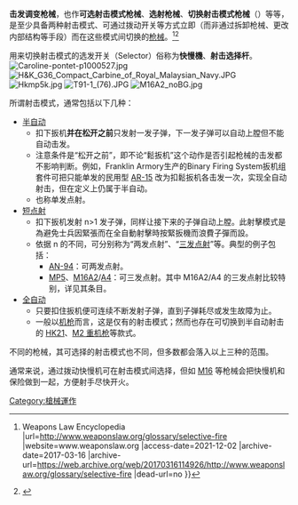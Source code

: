 {{noteTA
|G1=軍事
|G2=長度單位
|G3=Firearms
}}
'''击<nowiki/>发调变枪械'''，也作'''可选射击模式枪械'''、'''选射枪械'''、'''切换射击模式枪械'''（{{lang-en|Selective Fire Weapon}}）等等，是至少具备两种射击模式、可通过拨动开关等方式立即（而非通过拆卸枪械、更改内部结构等手段）而在这些模式间切换的[[枪械|枪械]]。<ref>{{cite web |title=Selective fire {{!}} Weapons Law Encyclopedia |url=http://www.weaponslaw.org/glossary/selective-fire |website=www.weaponslaw.org |access-date=2021-12-02 |archive-date=2017-03-16 |archive-url=https://web.archive.org/web/20170316114926/http://www.weaponslaw.org/glossary/selective-fire |dead-url=no }}</ref><ref>{{cite web |author1=曹慧慧 - 副教授 - 中国矿业大学 |title=击发调变枪械 学术资讯 - 科技工作者之家 |url=https://www.scimall.org.cn/article/detail?id=4803575 |website=www.scimall.org.cn |accessdate=2021-12-04 |archive-date=2021-12-04 |archive-url=https://web.archive.org/web/20211204130451/https://www.scimall.org.cn/article/detail?id=4803575 |dead-url=no }}</ref>

用来切换射击模式的选发开关（Selector）俗称为'''快慢機'''、'''射击选择杆'''。
[[File:Caroline-pontet-p1000527.jpg|thumb]]
[[File:H&K_G36_Compact_Carbine_of_Royal_Malaysian_Navy.JPG|thumb]]
[[File:Hkmp5k.jpg|thumb]]
[[File:T91-1_(76).JPG|thumb]]
[[File:M16A2_noBG.jpg|thumb]]


所谓射击模式，通常包括以下几种：
* [[半自动步枪|半自动]]
** 扣下扳机'''并在松开之前'''只发射一发子弹，下一发子弹可以自动上膛但不能自动击发。
** 注意条件是“松开之前”，即不论“鬆扳机”这个动作是否引起枪械的击发都不影响判断。例如，Franklin Armory生产的Binary Firing System扳机组套件可把只能单发的民用型 [[AR-15自動步槍|AR-15]] 改为扣鬆扳机各击发一次，实现全自动射击，但在定义上仍属于半自动。
** 也称单发点射。
* [[三发点放|短点射]]
** 扣下扳机发射 n>1 发子弹，同样让接下来的子弹自动上膛。此射擊模式是為避免士兵因緊張而在全自動射擊時按緊扳機而浪費子彈而設。
** 依据 n 的不同，可分别称为“两发点射”、“[[三发点放|三发点射]]”等。典型的例子包括：
*** [[AN-94突击步枪|AN-94]]：可两发点射。
*** [[HK_MP5冲锋枪|MP5]]、[[M16突击步枪#M16A2|M16A2]]/[[M16突击步枪#M16A4|A4]]：可三发点射。其中 M16A2/A4 的三发点射比较特别，详见其条目。
* [[自动步枪|全自动]]
** 只要扣住扳机便可连续不断发射子弹，直到子弹耗尽或发生故障为止。
** 一般以[[机枪|机枪]]而言，这是仅有的射击模式；然而也存在可切换到半自动射击的 [[HK21通用機槍|HK21]]、[[白朗宁M2重机枪|M2 重机枪]]等款式。

不同的枪械，其可选择的射击模式也不同，但多数都会落入以上三种的范围。

通常来说，通过拨动快慢机可在射击模式间选择，但如 [[M16突击步枪|M16]] 等枪械会把快慢机和保险做到一起，方便射手尽快开火。


[[Category:槍械運作|Category:槍械運作]]